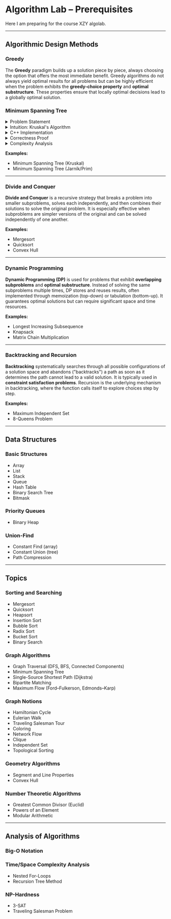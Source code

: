 # Algorithm Lab – Prerequisites

Here I am preparing for the course XZY algolab.

---

## Algorithmic Design Methods

### Greedy 

The **Greedy** paradigm builds up a solution piece by piece, always choosing the option that offers the most immediate benefit. Greedy algorithms do not always yield optimal results for all problems but can be highly efficient when the problem exhibits the **greedy-choice property** and **optimal substructure**. These properties ensure that locally optimal decisions lead to a globally optimal solution.

### Minimum Spanning Tree

<details>
<summary>Problem Statement</summary>

Given a <strong>connected</strong>, <strong>undirected</strong>, and <strong>weighted</strong> graph <InlineMath math="G = (V, E)" />, the goal is to find a subset of edges <InlineMath math="T \subseteq E" /> such that:

- <InlineMath math="T" /> forms a tree (i.e., it is connected and acyclic),
- <InlineMath math="T" /> spans all vertices in the graph (i.e., includes all nodes in <InlineMath math="V" />),
- The total weight <InlineMath math="\sum_{e \in T} w(e)" /> is minimized.

Such a set <InlineMath math="T" /> is called a <strong>Minimum Spanning Tree (MST)</strong>.

</details>

<details>
<summary>Intuition: Kruskal's Algorithm</summary>

Kruskal’s algorithm is a **greedy approach** for finding a Minimum Spanning Tree (MST). It works by always adding the next **lightest edge** that doesn't form a cycle. It treats the graph as a collection of disjoint trees and gradually merges them into a single spanning tree.

The key idea is: if we process edges in order of increasing weight, and avoid cycles, we end up with a spanning tree of minimal total weight.

This is done efficiently using a **Union-Find (Disjoint Set Union - DSU)** data structure to detect and prevent cycles.
</details>

<details>
<summary>C++ Implementation</summary>

```cpp
#include <iostream>
#include <vector>
#include <algorithm>
using namespace std;

struct Edge {
    int u, v, weight;
    bool operator<(const Edge& other) const {
        return weight < other.weight;
    }
};

struct DSU {
    vector<int> parent, rank;
    DSU(int n) : parent(n), rank(n, 0) {
        for (int i = 0; i < n; ++i) parent[i] = i;
    }
    int find(int x) {
        if (x != parent[x])
            parent[x] = find(parent[x]);
        return parent[x];
    }
    bool unite(int x, int y) {
        int xr = find(x), yr = find(y);
        if (xr == yr) return false;
        if (rank[xr] < rank[yr]) swap(xr, yr);
        parent[yr] = xr;
        if (rank[xr] == rank[yr]) ++rank[xr];
        return true;
    }
};

int kruskal(int n, vector<Edge>& edges) {
    sort(edges.begin(), edges.end());
    DSU dsu(n);
    int total_weight = 0;
    for (const auto& e : edges) {
        if (dsu.unite(e.u, e.v)) {
            total_weight += e.weight;
        }
    }
    return total_weight;
}
```
</details>

<details>
<summary>Correctness Proof</summary>

Kruskal’s algorithm is guaranteed to produce a **Minimum Spanning Tree (MST)** due to the following key properties:

---

### Greedy Choice Property

At each step, Kruskal’s algorithm chooses the **lightest edge** that connects two different components (i.e., doesn’t form a cycle). This local decision is always **safe**:

> If we have a forest and add the smallest weight edge that connects two trees in the forest, then there exists an MST that includes this edge.

This follows from the **Cut Property** of MSTs.

---

### Cut Property

For any **cut** (partition of the graph into two disjoint subsets), the **minimum-weight edge** crossing the cut is **guaranteed to be in some MST**.

Kruskal’s algorithm always picks such an edge (minimum weight across a valid cut), so it never chooses a “bad” edge.

---

### Cycle Prevention

The algorithm uses a **Union-Find** (Disjoint Set Union) structure to ensure that no cycles are created when adding an edge. This maintains the **acyclic** property of trees.

---

### Result

After adding <InlineMath math="n - 1" /> edges:

- The resulting structure is a **spanning tree** (connected and acyclic),
- It is guaranteed to have **minimum weight** due to the cut property and greedy choice,
- Hence, the algorithm returns a **valid MST**.

</details>

<details>
<summary> Complexity Analysis</summary>

Let:

- <InlineMath math="n = |V|" /> (number of nodes)
- <InlineMath math="m = |E|" /> (number of edges)

### Time Complexity

1. **Sorting the edges**:  
   - Kruskal’s algorithm starts by sorting all edges by weight.  
   - Sorting takes <InlineMath math="O(m \log m)" /> time.

2. **Union-Find operations**:  
   - We use Union-Find (Disjoint Set Union – DSU) to detect and avoid cycles.
   - With path compression and union by rank, each operation takes nearly constant time:  
     <InlineMath math="O(\alpha(n))" />, where <InlineMath math="\alpha" /> is the inverse Ackermann function.
   - Across all <InlineMath math="m" /> edges, the total cost is <InlineMath math="O(m \cdot \alpha(n))" />.

 Therefore, total time complexity is:
<InlineMath math="O(m \log m)" />  
(Note: <InlineMath math="m \log m" /> dominates <InlineMath math="m \cdot \alpha(n)" />.)

---

### Space Complexity

- **Edge list**: <InlineMath math="O(m)" />
- **DSU structure (parent + rank arrays)**: <InlineMath math="O(n)" />

Total space complexity:
<InlineMath math="O(n + m)" />
</details>

**Examples:**
- Minimum Spanning Tree (Kruskal)
- Minimum Spanning Tree (Jarník/Prim)

---

### Divide and Conquer

**Divide and Conquer** is a recursive strategy that breaks a problem into smaller subproblems, solves each independently, and then combines their solutions to solve the original problem. It is especially effective when subproblems are simpler versions of the original and can be solved independently of one another.

**Examples:**
- Mergesort
- Quicksort
- Convex Hull

---

### Dynamic Programming

**Dynamic Programming (DP)** is used for problems that exhibit **overlapping subproblems** and **optimal substructure**. Instead of solving the same subproblems multiple times, DP stores and reuses results, often implemented through memoization (top-down) or tabulation (bottom-up). It guarantees optimal solutions but can require significant space and time resources.

**Examples:**
- Longest Increasing Subsequence
- Knapsack
- Matrix Chain Multiplication

---

### Backtracking and Recursion

**Backtracking** systematically searches through all possible configurations of a solution space and abandons ("backtracks") a path as soon as it determines the path cannot lead to a valid solution. It is typically used in **constraint satisfaction problems**. Recursion is the underlying mechanism in backtracking, where the function calls itself to explore choices step by step.

**Examples:**
- Maximum Independent Set
- 8-Queens Problem

---

## Data Structures

### Basic Structures
- Array
- List
- Stack
- Queue
- Hash Table
- Binary Search Tree
- Bitmask

### Priority Queues
- Binary Heap

### Union-Find
- Constant Find (array)
- Constant Union (tree)
- Path Compression

---

## Topics

### Sorting and Searching
- Mergesort
- Quicksort
- Heapsort
- Insertion Sort
- Bubble Sort
- Radix Sort
- Bucket Sort
- Binary Search

### Graph Algorithms
- Graph Traversal (DFS, BFS, Connected Components)
- Minimum Spanning Tree
- Single-Source Shortest Path (Dijkstra)
- Bipartite Matching
- Maximum Flow (Ford–Fulkerson, Edmonds–Karp)

### Graph Notions
- Hamiltonian Cycle
- Eulerian Walk
- Traveling Salesman Tour
- Coloring
- Network Flow
- Clique
- Independent Set
- Topological Sorting

### Geometry Algorithms
- Segment and Line Properties
- Convex Hull

### Number Theoretic Algorithms
- Greatest Common Divisor (Euclid)
- Powers of an Element
- Modular Arithmetic

---

## Analysis of Algorithms

### Big-O Notation

### Time/Space Complexity Analysis
- Nested For-Loops
- Recursion Tree Method

### NP-Hardness
- 3-SAT
- Traveling Salesman Problem
